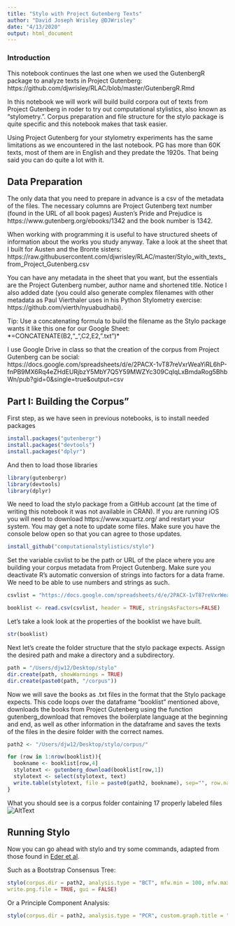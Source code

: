 ```yaml
---
title: "Stylo with Project Gutenberg Texts"
author: "David Joseph Wrisley @DJWrisley" 
date: "4/13/2020"
output: html_document
---
```


### Introduction

This notebook continues the last one when we used the GutenbergR package to analyze texts in Project Gutenberg: https://github.com/djwrisley/RLAC/blob/master/GutenbergR.Rmd  

In this notebook we will work will build build corpora out of texts from Project Gutenberg in roder to try out computational stylistics, also known as "stylometry.". Corpus preparation and file structure for the stylo package is quite specific and this notebook makes that task easier. 

Using Project Gutenberg for your stylometry experiments has the same limitations as we encountered in the last notebook.  PG has more than 60K texts, most of them are in English and they predate the 1920s.  That being said you can do quite a lot with it. 

## Data Preparation

The only data that you need to prepare in advance is a csv of the metadata of the files. The necessary columns are Project Gutenberg text number (found in the URL of all book pages) Austen's Pride and Prejudice is https://www.gutenberg.org/ebooks/1342 and the book number is 1342. 

When working with programming it is useful to have structured sheets of information about the works you study anyway. Take a look at the sheet that I built for Austen and the Bronte sisters: https://raw.githubusercontent.com/djwrisley/RLAC/master/Stylo_with_texts_from_Project_Gutenberg.csv

You can have any metadata in the sheet that you want, but the essentials are the Project Gutenberg number, author name and shortened title. Notice I also added date (you could also generate complex filenames with other metadata as Paul Vierthaler uses in his Python Stylometry exercise: https://github.com/vierth/nyuabudhabi).

Tip: Use a concatenating formula to build the filename as the Stylo package wants it like this one for our Google Sheet: *=CONCATENATE(B2,"_",C2,E2,".txt")*

I use Google Drive in class so that the creation of the corpus from Project Gutenberg can be social: https://docs.google.com/spreadsheets/d/e/2PACX-1vT87reVxrWeaYiRL6hP-fnPB9MX6Rq4eZHdEURjbzY5MbY7Q5Y59MWZYc309CqIqLxBmdaRog5BhbWn/pub?gid=0&single=true&output=csv

## Part I: Building the Corpus"

First step, as we have seen in previous notebooks, is to install needed packages


```r

install.packages("gutenbergr")
install.packages("devtools")
install.packages("dplyr")

```

And then to load those libraries

```r

library(gutenbergr)
library(devtools)
library(dplyr)

```

We need to load the stylo package from a GitHub account (at the time of writing this notebook it was not available in CRAN). If you are running iOS you will need to download https://www.xquartz.org/ and restart your system. You may get a note to update some files.  Make sure you have the console below open so that you can agree to those updates. 

```r

install_github("computationalstylistics/stylo")

```

Set the variable csvlist to be the path or URL of the place where you are building your corpus metadata from Project Gutenberg. Make sure you deactivate R's automatic conversion of strings into factors for a data frame. We need to be able to use numbers and strings as such. 

```r

csvlist = "https://docs.google.com/spreadsheets/d/e/2PACX-1vT87reVxrWeaYiRL6hP-fnPB9MX6Rq4eZHdEURjbzY5MbY7Q5Y59MWZYc309CqIqLxBmdaRog5BhbWn/pub?gid=0&single=true&output=csv"

booklist <- read.csv(csvlist, header = TRUE, stringsAsFactors=FALSE)

```

Let's take a look look at the properties of the booklist we have built.

```r

str(booklist)

```

Next let's create the folder structure that the stylo package expects.  Assign the desired path and make a directory and a subdirectory.


```r

path = "/Users/djw12/Desktop/stylo"
dir.create(path, showWarnings = TRUE)
dir.create(paste0(path, "/corpus"))

```

Now we will save the books as .txt files in the format that the Stylo package expects. This code loops over the dataframe "booklist" mentioned above, downloads the books from Project Gutenberg using the function gutenberg_download that removes the boilerplate language at the beginning and end, as well as other information in the dataframe and saves the texts of the files in the desire folder with the correct names. 


```r

path2 <- "/Users/djw12/Desktop/stylo/corpus/"

for (row in 1:nrow(booklist)){
  bookname <- booklist[row,4]
  stylotext <- gutenberg_download(booklist[row,1])
  stylotext <- select(stylotext, text)
  write.table(stylotext, file = paste0(path2, bookname), sep="", row.names = FALSE)
}

```

What you should see is a corpus folder containing 17 properly labeled files ![AltText](https://github.com/djwrisley/RLAC/blob/master/corpus_folder.png)

## Running Stylo 

Now you can go ahead with stylo and try some commands, adapted from those found in [Eder et al](https://journal.r-project.org/archive/2016/RJ-2016-007/RJ-2016-007.pdf).

Such as a Bootstrap Consensus Tree: 


```r

stylo(corpus.dir = path2, analysis.type = "BCT", mfw.min = 100, mfw.max = 3000, custom.graph.title = "Austen vs Bronte sisters",
write.png.file = TRUE, gui = FALSE)

```

Or a Principle Component Analysis: 


```r

stylo(corpus.dir = path2, analysis.type = "PCR", custom.graph.title = "Austen vs. the Bronte sisters", pca.visual.flavour = "loadings", write.png.file = TRUE, gui = FALSE)

```

